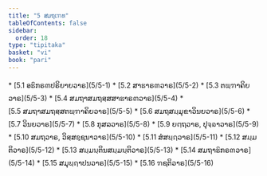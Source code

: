 ```yaml
---
title: "5 ສມຖເຠທ"
tableOfContents: false
sidebar:
  order: 18
type: "tipitaka"
basket: "vi"
book: "pari"
---
```



<DynamicBreadcrumb />



<TableOfContents book="pari" section="5">
* [5.1 ອຘິກຣຓປຣິຍາຍວາຣ](5/5-1)
* [5.2 ສາຘາຣຓວາຣ](5/5-2)
* [5.3 ຕພ຺ຠາຄິຍວາຣ](5/5-3)
* [5.4 ສມຖາສມຖສ຺ສສາຘາຣຓວາຣ](5/5-4)
* [5.5 ສມຖາສມຖສ຺ສຕພ຺ຠາຄິຍວາຣ](5/5-5)
* [5.6 ສມຖສມ຺ມຸຂາວິນຍວາຣ](5/5-6)
* [5.7 ວິນຍວາຣ](5/5-7)
* [5.8 ກຸສລວາຣ](5/5-8)
* [5.9 ຍຕ຺ຖວາຣ, ປຸຈ຺ຉາວາຣ](5/5-9)
* [5.10 ສມຖວາຣ, ວິສ຺ສຊ຺ຊນາວາຣ](5/5-10)
* [5.11 ສໍສຏ຺ຐວາຣ](5/5-11)
* [5.12 ສມ຺ມຕິວາຣ](5/5-12)
* [5.13 ສມ຺ມນ຺ຕິນສມ຺ມນ຺ຕິວາຣ](5/5-13)
* [5.14 ສມຖາຘິກຣຓວາຣ](5/5-14)
* [5.15 ສມຸຏ຺ຐາປນວາຣ](5/5-15)
* [5.16 ຠຊຕິວາຣ](5/5-16)
</TableOfContents>
